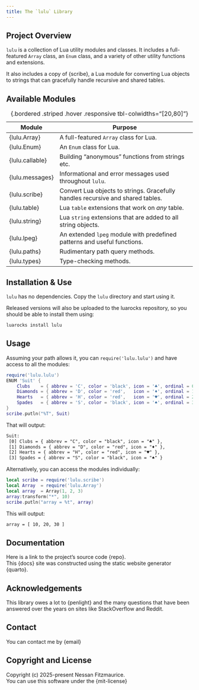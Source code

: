 ```yaml
---
title: The `lulu` Library
---
```


## Project Overview

`lulu` is a collection of Lua utility modules and classes.
It includes a full-featured `Array` class, an `Enum` class, and a variety of other utility functions and extensions.

It also includes a copy of {scribe}, a Lua module for converting Lua objects to strings that can gracefully handle recursive and shared tables.

## Available Modules

Module              | Purpose
------------------- | -----------------------------------------------------------------------------
{lulu.Array}        | A full-featured `Array` class for Lua.
{lulu.Enum}         | An `Enum` class for Lua.
{lulu.callable}     | Building "anonymous" functions from strings etc.
{lulu.messages}     | Informational and error messages used throughout `lulu`.
{lulu.scribe}       | Convert Lua objects to strings. Gracefully handles recursive and shared tables.
{lulu.table}        | Lua `table` extensions that work on *any* table.
{lulu.string}       | Lua `string` extensions that are added to all string objects.
{lulu.lpeg}         | An extended `lpeg` module with predefined patterns and useful functions.
{lulu.paths}        | Rudimentary path query methods.
{lulu.types}        | Type-checking methods.
: {.bordered .striped .hover .responsive tbl-colwidths="[20,80]"}

## Installation & Use

`lulu` has no dependencies. Copy the `lulu` directory and start using it.

Released versions will also be uploaded to the luarocks repository, so you should be able to install them using:

```bash
luarocks install lulu
```

## Usage

Assuming your path allows it, you can `require('lulu.lulu')` and have access to all the modules:
```lua
require('lulu.lulu')
ENUM 'Suit' {
    Clubs    = { abbrev = 'C', color = 'black', icon = '♣', ordinal = 0 },
    Diamonds = { abbrev = 'D', color = 'red',   icon = '♦', ordinal = 1 },
    Hearts   = { abbrev = 'H', color = 'red',   icon = '♥', ordinal = 2 },
    Spades   = { abbrev = 'S', color = 'black', icon = '♠', ordinal = 3 }
}
scribe.putln("%T", Suit)
```

That will output:
```txt
Suit:
 [0] Clubs = { abbrev = "C", color = "black", icon = "♣" },
 [1] Diamonds = { abbrev = "D", color = "red", icon = "♦" },
 [2] Hearts = { abbrev = "H", color = "red", icon = "♥" },
 [3] Spades = { abbrev = "S", color = "black", icon = "♠" }
```

Alternatively, you can access the modules individually:
```lua
local scribe = require('lulu.scribe')
local Array  = require('lulu.Array')
local array  = Array(1, 2, 3)
array:transform("*", 10)
scribe.putln("array = %t", array)
```
This will output:
```txt
array = [ 10, 20, 30 ]
```

## Documentation

Here is a link to the project's source code {repo}. <br>
This {docs} site was constructed using the static website generator {quarto}.

## Acknowledgements

This library owes a lot to {penlight} and the many questions that have been answered over the years on sites like StackOverflow and Reddit.

## Contact

You can contact me by {email}

## Copyright and License

Copyright (c) 2025-present Nessan Fitzmaurice. <br>
You can use this software under the {mit-license}
